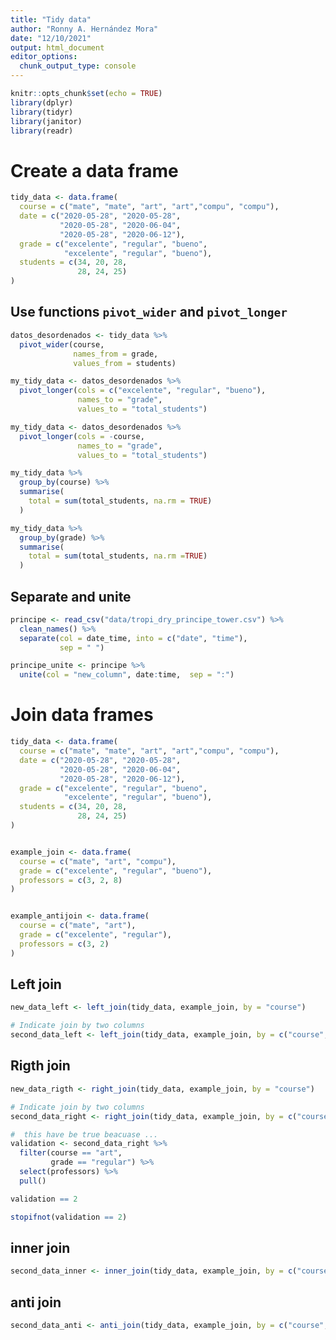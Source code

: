 ```yaml
---
title: "Tidy data"
author: "Ronny A. Hernández Mora"
date: "12/10/2021"
output: html_document
editor_options: 
  chunk_output_type: console
---
```


```r
knitr::opts_chunk$set(echo = TRUE)
library(dplyr)
library(tidyr)
library(janitor)
library(readr)
```


# Create a data frame
```r
tidy_data <- data.frame(
  course = c("mate", "mate", "art", "art","compu", "compu"),
  date = c("2020-05-28", "2020-05-28", 
           "2020-05-28", "2020-06-04", 
           "2020-05-28", "2020-06-12"),
  grade = c("excelente", "regular", "bueno",
            "excelente", "regular", "bueno"),
  students = c(34, 20, 28,
               28, 24, 25)
)
```

## Use functions `pivot_wider` and `pivot_longer`

```r
datos_desordenados <- tidy_data %>% 
  pivot_wider(course, 
              names_from = grade, 
              values_from = students)
```


```r
my_tidy_data <- datos_desordenados %>% 
  pivot_longer(cols = c("excelente", "regular", "bueno"),
               names_to = "grade",
               values_to = "total_students")

my_tidy_data <- datos_desordenados %>% 
  pivot_longer(cols = -course,
               names_to = "grade",
               values_to = "total_students")
```


```r
my_tidy_data %>% 
  group_by(course) %>% 
  summarise(
    total = sum(total_students, na.rm = TRUE)
  )
```

```r
my_tidy_data %>% 
  group_by(grade) %>% 
  summarise(
    total = sum(total_students, na.rm =TRUE)
  )
```


## Separate and unite

```r
principe <- read_csv("data/tropi_dry_principe_tower.csv") %>% 
  clean_names() %>% 
  separate(col = date_time, into = c("date", "time"),
           sep = " ")
```


```r
principe_unite <- principe %>% 
  unite(col = "new_column", date:time,  sep = ":")

```

# Join data frames

```r
tidy_data <- data.frame(
  course = c("mate", "mate", "art", "art","compu", "compu"),
  date = c("2020-05-28", "2020-05-28", 
           "2020-05-28", "2020-06-04", 
           "2020-05-28", "2020-06-12"),
  grade = c("excelente", "regular", "bueno",
            "excelente", "regular", "bueno"),
  students = c(34, 20, 28,
               28, 24, 25)
)


example_join <- data.frame(
  course = c("mate", "art", "compu"),
  grade = c("excelente", "regular", "bueno"),
  professors = c(3, 2, 8)
)


example_antijoin <- data.frame(
  course = c("mate", "art"),
  grade = c("excelente", "regular"),
  professors = c(3, 2)
)
```

## Left join

```r
new_data_left <- left_join(tidy_data, example_join, by = "course")

# Indicate join by two columns
second_data_left <- left_join(tidy_data, example_join, by = c("course", "grade"))
```

## Rigth join

```r
new_data_rigth <- right_join(tidy_data, example_join, by = "course")

# Indicate join by two columns
second_data_right <- right_join(tidy_data, example_join, by = c("course", "grade"))
```


```r
#  this have be true beacuase ...
validation <- second_data_right %>% 
  filter(course == "art", 
         grade == "regular") %>% 
  select(professors) %>% 
  pull()

validation == 2

stopifnot(validation == 2)
```


## inner join

```r
second_data_inner <- inner_join(tidy_data, example_join, by = c("course", "grade"))
```

## anti join

```r
second_data_anti <- anti_join(tidy_data, example_join, by = c("course", "grade"))
```
